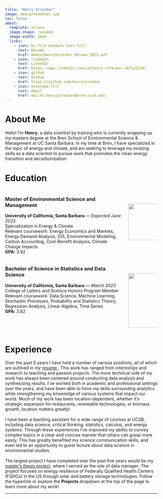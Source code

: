 ---
title: "Henry Strecker"
image: media/headshot.jpg
toc: false
about: 
  template: solana
  image-shape: rounded
  image-width: 16em
  links:
    - icon: bi-file-earmark-text-fill
      text: Resume
      href: media/HenryStrecker_Resume_2025.pdf
    - icon: linkedin
      text: LinkedIn
      href: https://www.linkedin.com/in/henry-strecker-ab71a1239/
    - icon: github
      text: GitHub
      href: https://github.com/henrystrecker
    - icon: envelope-fill
      text: Email
      href: mailto:henrystrecker@bren.ucsb.edu
---

# <i class="bi bi-person-square"></i>  About Me

Hello! I'm **Henry**, a data scientist by training who is currently wrapping up my masters degree at the Bren School of Environmental Science & Management at UC Santa Barbara. In my time at Bren, I have specialized in the topic of energy and climate, and am seeking to leverage my existing skills as a data scientist to pursue work that promotes the clean energy transition and decarbonization.

# <i class="bi bi-mortarboard-fill"></i>  Education

::: {.columns}
::: {.column width="80%"}

### Master of Environmental Science and Management  
**University of California, Santa Barbara** — *Expected June 2025*  
Specialization in Energy & Climate  
Relevant coursework: Energy Economics and Markets, Energy Demand Analysis, GIS, Environmental Modeling, Carbon Accounting, Cost-Benefit Analysis, Climate Change Impacts  
**GPA:** 3.92

:::
::: {.column width="20%" .text-center}

<br><br>
[![](media/bren_leaf.png){width=120px}](http://bren.ucsb.edu/)

:::
:::

::: {.columns}
::: {.column width="80%"}

### Bachelor of Science in Statistics and Data Science  
**University of California, Santa Barbara** — *March 2023*  
College of Letters and Science Honors Program Member  
Relevant coursework: Data Science, Machine Learning, Stochastic Processes, Probability and Statistics Theory, Regression Analysis, Linear Algebra, Time Series  
**GPA:** 3.82

:::
::: {.column width="20%" .text-center}

<br><br>
[![](media/ucsb_wave.png){width=180px}](https://www.pstat.ucsb.edu/)

:::
:::



# <i class="bi bi-briefcase-fill"></i>  Experience

Over the past 5 years I have held a number of various positions, all of which are outlined in my <a href = "https://henrystrecker.github.io/media/HenryStrecker_Resume_2025.pdf"> resume </a>. This work has ranged from internships and research to teaching and passion projects. The more technical side of my work has always been centered around conducting data analysis and synthesizing results. I've worked both in academic and professional settings over the years, and have been able to hone my skills surrounding analytics while strengthening my knowledge of various systems that impact our world. Much of my work has been location-dependent, whether it's strategic expansion for restaurants, renewable technologies, or biomass growth, location matters greatly! 
<br><br>
I have been a teaching assistant for a wide range of courses at UCSB, including data science, critical thinking, statistics, calculus, and energy systems. Through these experiences I've improved my ability to convey complex topics in a clear and concise manner that others can grasp more easily. This has greatly benefited my science communication skills, and even led to an opportunity to guest lecture about data science in environmental studies.
<br><br>
The largest project I have completed over the past five years would be my <a href = "https://henrystrecker.github.io/solstice_health.html"> master's thesis project</a>, where I served as the role of data manager. The project focused on energy resilience of Federally Qualified Health Centers (FQHCs) in the US through solar and battery storage technologies. Follow the hyperlink or explore the **Projects** dropdown at the top of the page to learn more about my work!

---
